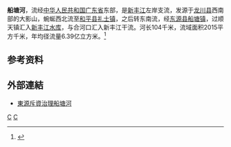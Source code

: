{{Infobox River
  | river_name      = 船塘河
  | image_name      =
  | image_size      = 
  | caption         = 
  | origin          = [[广东省|广东省]][[龙川县|龙川县]]西南大影山
  | mouth           = 广东省[[东源县|东源县]][[顺天镇|顺天镇]][[新丰江水库|新丰江水库]]
  | basin_countries = 广东省龙川县、和平县、东源县
  | length          = 104 km
  | elevation       = 
  | mouth_elevation = 
  | discharge       = 20.26 m<sup>3</sup>/s
  | watershed       = 2015 km<sup>2</sup>
}}
<mapframe latitude="23.989" longitude="114.577" zoom="14" width="280" height="300" align="right" />
'''船塘河'''，流经[[中华人民共和国|中华人民共和国]][[广东省|广东省]]东部，是[[新丰江|新丰江]]左岸支流，发源于[[龙川县|龙川县]]西南部的大影山，蜿蜒西北流至[[和平县|和平县]][[礼士镇|礼士镇]]，之后转东南流，经[[东源县|东源县]][[船塘镇|船塘镇]]，过顺天镇汇入[[新丰江水库|新丰江水库]]，与合河口汇入新丰江干流。河长104千米，流域面积2015平方千米，年均径流量6.39亿立方米。<ref name="中国河湖大典">{{cite book zh |author=《[[中国河湖大典|中国河湖大典]]》编纂委员会 |title=《中国河湖大典·珠江卷》 |format=M |edition=1 |location=北京 |publisher=中国水利水电出版社 |date=2013年1月 |pages=268页 |id= ISBN 978-7-5170-0561-2}}</ref>

==参考资料==
{{reflist}}

==外部連結==
*[https://web.archive.org/web/20140106041346/http://www.heyuan.cn/xw/20131122/85848.htm 東源斥資治理船塘河]
[[Category:东江水系|C]]
[[Category:广东河流|C]]
{{stub}}